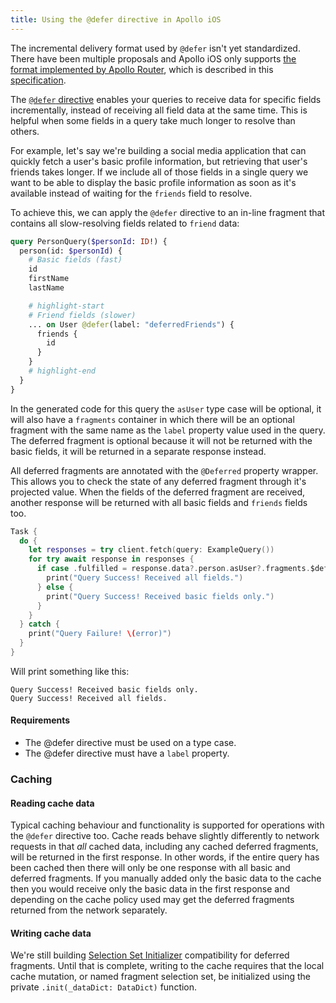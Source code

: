 ```yaml
---
title: Using the @defer directive in Apollo iOS
---
```


<Note>

The incremental delivery format used by `@defer` isn't yet standardized. There have been multiple proposals and Apollo iOS only supports [the format implemented by Apollo Router](https://www.apollographql.com/docs/graphos/routing/operations/defer#specification-status), which is described in this [specification](https://specs.apollo.dev/incremental/v0.1/).

</Note>

The [`@defer` directive](https://github.com/graphql/graphql-wg/blob/main/rfcs/DeferStream.md) enables your queries to receive data for specific fields incrementally, instead of receiving all field data at the same time. This is helpful when some fields in a query take much longer to resolve than others.

For example, let's say we're building a social media application that can quickly fetch a user's basic profile information, but retrieving that user's friends takes longer. If we include all of those fields in a single query we want to be able to display the basic profile information as soon as it's available instead of waiting for the `friends` field to resolve.

To achieve this, we can apply the `@defer` directive to an in-line fragment that contains all slow-resolving fields related to `friend` data:

```graphql
query PersonQuery($personId: ID!) {
  person(id: $personId) {
    # Basic fields (fast)
    id
    firstName
    lastName

    # highlight-start
    # Friend fields (slower)
    ... on User @defer(label: "deferredFriends") {
      friends {
        id
      }
    }
    # highlight-end
  }
}
```

In the generated code for this query the `asUser` type case will be optional, it will also have a `fragments` container in which there will be an optional fragment with the same name as the `label` property value used in the query. The deferred fragment is optional because it will not be returned with the basic fields, it will be returned in a separate response instead.

All deferred fragments are annotated with the `@Deferred` property wrapper. This allows you to check the state of any deferred fragment through it's projected value. When the fields of the deferred fragment are received, another response will be returned with all basic fields and `friends` fields too.

```swift
Task {
  do {
    let responses = try client.fetch(query: ExampleQuery())
    for try await response in responses {
      if case .fulfilled = response.data?.person.asUser?.fragments.$deferredFriends {
        print("Query Success! Received all fields.")
      } else {
        print("Query Success! Received basic fields only.")
      }
    }
  } catch {
    print("Query Failure! \(error)")
  }
}
```

Will print something like this:

```
Query Success! Received basic fields only.
Query Success! Received all fields.
```

#### Requirements
* The @defer directive must be used on a type case.
* The @defer directive must have a `label` property.

### Caching

#### Reading cache data

Typical caching behaviour and functionality is supported for operations with the `@defer` directive too. Cache reads behave slightly differently to network requests in that _all_ cached data, including any cached deferred fragments, will be returned in the first response. In other words, if the entire query has been cached then there will only be one response with all basic and deferred fragments. If you manually added only the basic data to the cache then you would receive only the basic data in the first response and depending on the cache policy used may get the deferred fragments returned from the network separately.

#### Writing cache data

We're still building [Selection Set Initializer](https://www.apollographql.com/docs/ios/docc/documentation/apollocodegenlib/apollocodegenconfiguration/outputoptions/selectionsetinitializers) compatibility for deferred fragments. Until that is complete, writing to the cache requires that the local cache mutation, or named fragment selection set, be initialized using the private `.init(_dataDict: DataDict)` function.
